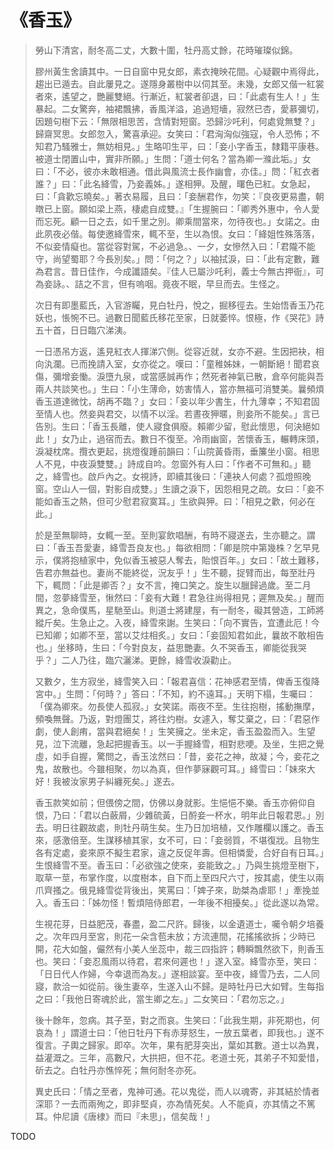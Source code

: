 # 《香玉》

> 勞山下清宮，耐冬高二丈，大數十圍，牡丹高丈餘，花時璀璨似錦。
>
> 膠州黃生舍讀其中。一日自窗中見女郎，素衣掩映花間。心疑觀中焉得此，趨出已遁去。自此屢見之。遂隱身叢樹中以伺其至。未幾，女郎又偕一紅裳者來，遙望之，艷麗雙絕。行漸近，紅裳者卻退，曰：「此處有生人！」生暴起。二女驚奔，袖裙飄拂，香風洋溢，追過短墻，寂然已杏，愛慕彌切，因題句樹下云：「無限相思苦，含情對短窗。恐歸沙吒利，何處覓無雙？」歸齋冥思。女郎忽入，驚喜承迎。女笑曰：「君洶洶似強寇，令人恐怖；不知君乃騷雅士，無妨相見。」生略叩生平，曰：「妾小字香玉，隸籍平康巷。被道士閉置山中，實非所願。」生問：「道士何名？當為卿一滌此垢。」女曰：「不必，彼亦未敢相通。借此與風流士長作幽會，亦佳。」問：「紅衣者誰？」曰：「此名絳雪，乃妾義姊。」遂相狎。及醒，曙色已紅。女急起，曰：「貪歡忘曉矣。」著衣易履，且曰：「妾酬君作，勿笑：『良夜更易盡，朝暾已上窗。願如梁上燕，棲處自成雙。』「生握腕曰：「卿秀外惠中，令人愛而忘死。顧一日之去，如千里之別。卿乘間當來，勿待夜也。」女諾之。由此夙夜必偕。每使邀絳雪來，輒不至，生以為恨。女曰：「絳姐性殊落落，不似妾情癡也。當從容對駕，不必過急。、一夕，女慘然入曰：「君隴不能守，尚望蜀耶？今長別矣。」問：「何之？」以袖拭淚，曰：「此有定數，難為君言。昔日佳作，今成讖語矣。『佳人已屬沙吒利，義士今無古押衙』，可為妾詠。、詰之不言，但有嗚咽。竟夜不眠，早旦而去。生怪之。
>
> 次日有即墨藍氏，入官游矚，見白牡丹，悅之，掘移徑去。生始悟香玉乃花妖也，悵惋不已。過數日聞藍氏移花至家，日就萎悴。恨極，作《哭花》詩五十首，日日臨穴涕洟。
>
> 一日憑吊方返，遙見紅衣人揮涕穴側。從容近就，女亦不避。生因把袂，相向汍瀾。已而挽請入室，女亦從之。嘆曰：「童稚姊妹，一朝斷絕！聞君哀傷，彌增妾慟。淚墮九泉，或當感誠再作；然死者神氣已散，倉卒何能與吾兩人共談笑也。」生曰：「小生薄命，妨害情人，當亦無福可消雙美。曩頻煩香玉道達微忱，胡再不臨？」女曰：「妾以年少書生，什九薄幸；不知君固至情人也。然妾與君交，以情不以淫。若晝夜狎暱，則妾所不能矣。」言已告別。生曰：「香玉長離，使人寢食俱廢。賴卿少留，慰此懷思，何決絕如此！」女乃止，過宿而去。數日不復至。冷雨幽窗，苦懷香玉，輾轉床頭，淚凝枕席。攬衣更起，挑燈復踵前韻曰：「山院黃昏雨，垂簾坐小窗。相思人不見，中夜淚雙雙。」詩成自吟。忽窗外有人曰：「作者不可無和。」聽之，絳雪也。啟戶內之。女視詩，即續其後曰：「連袂人何處？孤燈照晚窗。空山人一個，對影自成雙。」生讀之淚下，因怨相見之疏。女曰：「妾不能如香玉之熱，但可少慰君寂寞耳。」生欲與狎。曰：「相見之歡，何必在此。」
>
> 於是至無聊時，女輒一至。至則宴飲唱酬，有時不寢遂去，生亦聽之。謂曰：「香玉吾愛妻，絳雪吾良友也。」每欲相問：「卿是院中第幾株？乞早見示，僕將抱植家中，免似香玉被惡人奪去，貽恨百年。」女曰：「故土難移，告君亦無益也。妻尚不能終從，況友乎！」生不聽，捉臂而出，每至壯丹下，輒問：「此是卿否？」女不言，掩口笑之。旋生以臘歸過歲。至二月間，忽夢絳雪至，愀然曰：「妾有大難！君急往尚得相見；遲無及矣。」醒而異之，急命僕馬，星馳至山。則道士將建屋，有一耐冬，礙其營造，工師將縱斤矣。生急止之。入夜，絳雪來謝。生笑曰：「向不實告，宜遭此厄！今已知卿；如卿不至，當以艾炷相炙。」女曰：「妾固知君如此，曩故不敢相告也。」坐移時，生曰：「今對良友，益思艷妻。久不哭香玉，卿能從我哭乎？」二人乃往，臨穴灑涕。更餘，絳雪收淚勸止。
>
> 又數夕，生方寂坐，絳雪笑入曰：「報君喜信：花神感君至情，俾香玉復降宮中。」生問：「何時？」答曰：「不知，約不遠耳。」天明下榻，生囑曰：「僕為卿來。勿長使人孤寂。」女笑諾。兩夜不至。生往抱樹，搖動撫摩，頻喚無聲。乃返，對燈團艾，將往灼樹。女遽入，奪艾棄之，曰：「君惡作劇，使人創痏，當與君絕矣！」生笑擁之。坐未定，香玉盈盈而入。生望見，泣下流離，急起把握香玉。以一手握絳雪，相對悲哽。及坐，生把之覺虛，如手自握，驚問之，香玉泫然曰：「昔，妾花之神，故凝；今，妾花之鬼，故散也。今雖相聚，勿以為真，但作夢寐觀可耳。」絳雪曰：「妹來大好！我被汝家男子糾纏死矣。」遂去。
>
> 香玉款笑如前；但偎傍之間，仿佛以身就影。生悒悒不樂。香玉亦俯仰自恨，乃曰：「君以白蘞屑，少雜硫黃，日酹妾一杯水，明年此日報君恩。」別去。明日往觀故處，則牡丹萌生矣。生乃日加培植，又作雕欄以護之。香玉來，感激倍至。生謀移植其家，女不可，曰：「妾弱質，不堪復戕。且物生各有定處，妾來原不擬生君家，違之反促年壽。但相憐愛，合好自有日耳。」生恨絳雪不至。香玉曰：「必欲強之使來，妾能致之。」乃與生挑燈至樹下，取草一莖，布掌作度，以度樹本，自下而上至四尺六寸，按其處，使生以兩爪齊搔之。俄見絳雪從背後出，笑罵曰：「婢子來，助桀為虐耶！」牽挽並入。香玉曰：「姊勿怪！暫煩陪侍郎君，一年後不相擾矣。」從此遂以為常。
>
> 生視花芽，日益肥茂，春盡，盈二尺許。歸後，以金遺道士，囑令朝夕培養之。次年四月至宮，則花一朵含苞未放；方流連間，花搖搖欲拆；少時已開，花大如盤，儼然有小美人坐蕊中，裁三四指許；轉瞬飄然欲下，則香玉也。笑曰：「妾忍風雨以待君，君來何遲也！」遂入室。絳雪亦至，笑曰：「日日代人作婦，今幸退而為友。」遂相談宴。至中夜，絳雪乃去，二人同寢，款洽一如從前。後生妻卒，生遂入山不歸。是時牡丹已大如臂。生每指之曰：「我他日寄魂於此，當生卿之左。」二女笑曰：「君勿忘之。」
>
> 後十餘年，忽病。其子至，對之而哀。生笑曰：「此我生期，非死期也，何哀為！」謂道士曰：「他日牡丹下有赤芽怒生，一放五葉者，即我也。」遂不復言。子輿之歸家。即卒。次年，果有肥芽突出，葉如其數。道士以為異，益灌溉之。三年，高數尺，大拱把，但不花。老道士死，其弟子不知愛惜，斫去之。白牡丹亦憔悴死；無何耐冬亦死。
>
> 異史氏曰：「情之至者，鬼神可通。花以鬼從，而人以魂寄，非其結於情者深耶？一去而兩殉之，即非堅貞，亦為情死矣。人不能貞，亦其情之不篤耳。仲尼讀《唐棣》而曰『未思」，信矣哉！」

TODO

